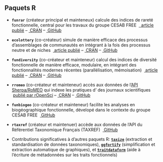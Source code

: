 ## Paquets R

* **`funrar`** (créateur principal et mainteneux)
\hfill\break calcule des indices de rareté fonctionnelle, central pour les travaux du groupe CESAB FREE
\hfill\break &nbsp;[\faFile*&nbsp; article publié](https://doi.org/10.1111/ddi.12629) -- [\faRProject&nbsp;CRAN](https://cran.r-project.org/package=funrar) -- [\faGithub&nbsp;GitHub](https://github.com/Rekyt/funrar)

* **`ecolottery`** (co-créateur)
\hfill\break simule de manière efficace des processus d'assemblages de communautés en intégrant à la fois des processus neutre et de niches
\hfill\break &nbsp;[\faFile*&nbsp;article publié](https://doi.org/10.1111/2041-210X.12918) -- [\faRProject&nbsp;CRAN](https://cran.r-project.org/package=ecolottery) -- [\faGithub&nbsp;GitHub](https://github.com/frmunoz/ecolottery)

* **`fundiversity`** (co-créateur et mainteneur)
\hfill\break calcul des indices de diversité fonctionnelle de manière efficace, modulaire, en intégrant des fonctionnalités modernes récentes (parallélisation, mémoisation)
\hfill\break &nbsp;[\faFile*&nbsp;article publié](https://doi.org/10.1111/ecog.06585) -- [\faRProject&nbsp;CRAN](https://cran.r-project.org/package=fundiversity) -- [\faGithub&nbsp;GitHub](https://github.com/bisaloo/fundiversity)

* **`rromeo`** (co-créateur et mainteneur)
\hfill\break accès aux données de l'[API Sherpa/RoMEO](https://v2.sherpa.ac.uk/romeo/) qui indexe les pratiques d'\textit{Open Access} des journaux scientifiques
\hfill\break&nbsp;[publié par rOpenSci](https://docs.ropensci.org/rromeo) -- [\faRProject&nbsp;CRAN](https://cran.r-project.org/package=rromeo) -- [\faGithub&nbsp;GitHub](https://github.com/ropensci/rromeo)

* **`funbiogeo`** (co-créateur et mainteneur)
\hfill\break facilite les analyses en biogéographique fonctionnelle, dévelopé dans le contexte du groupe CESAB FREE
\hfill\break &nbsp;[\faGithub&nbsp;GitHub](https://github.com/FRBCesab/funbiogeo)

* **`rtaxref`** (créateur et maintenuer)
\hfill\break accède aux données de l'API du Référentiel Taxonomique Français (TAXREF)
\hfill\break &nbsp;[\faGithub&nbsp;GitHub](https://github.com/Rekyt/rtaxref)

* Contributions significatives à d'autres paquets R: [**`taxize`**](https://cran.r-project.org/package=taxize) (extraction et standardisation de données taxonomiques), [**`ggfortify`**](https://cran.r-project.org/package=ggfortify) (simplification et extraction automatique de graphiques), et [**`traitdataform`**](https://cran.r-project.org/package=traitdataform) (aide à l'écriture de métadonnées sur les traits fonctionnels)
